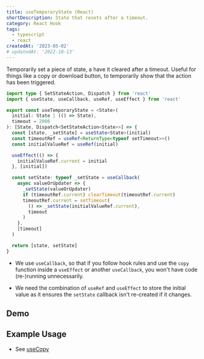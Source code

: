 ```yaml
---
title: useTemporaryState (React)
shortDescription: State that resets after a timeout.
category: React Hook
tags:
  - typescript
  - react
createdAt: '2023-05-02'
# updatedAt: '2022-10-13'
---
```


Temporarily set a piece of state, a have it cleared after a timeout. Useful for
things like a copy or download button, to temporarily show that the action has
been triggered.

```typescript
import type { SetStateAction, Dispatch } from 'react'
import { useState, useCallback, useRef, useEffect } from 'react'

export const useTemporaryState = <State>(
  initial: State | (() => State),
  timeout = 2000
): [State, Dispatch<SetStateAction<State>>] => {
  const [state, _setState] = useState<State>(initial)
  const timeoutRef = useRef<ReturnType<typeof setTimeout>>()
  const initialValueRef = useRef(initial)

  useEffect(() => {
    initialValueRef.current = initial
  }, [initial])

  const setState: typeof _setState = useCallback(
    async valueOrUpdater => {
      _setState(valueOrUpdater)
      if (timeoutRef.current) clearTimeout(timeoutRef.current)
      timeoutRef.current = setTimeout(
        () => _setState(initialValueRef.current),
        timeout
      )
    },
    [timeout]
  )

  return [state, setState]
}
```

<Note variant='info'>

- We use `useCallback`, so that if you follow hook rules and use the `copy`
  function inside a `useEffect` or another `useCallback`, you won't have code
  (re-)running unnecessarily.

- We need the combination of `useRef` and `useEffect` to store the initial value
  as it ensures the `setState` callback isn't re-created if it changes.

</Note>

## Demo


<Demo component={Example} />

## Example Usage

- See [useCopy](/snippets/use-copy-react)
